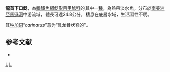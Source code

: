 {{Speciesbox
| status = NE
| status_system = IUCN3.1
| taxon = Hypostomus carinatus
| authority = [[Steindachner|Steindachner]], 1881
| synonyms = *''Plecostomus carinatus'' <small>Steindachner, 1881</small>
}}

'''龍首下口鯰'''，為[[輻鰭魚綱|輻鰭魚綱]][[鯰形目|鯰形目]][[甲鯰科|甲鯰科]]的其中一[[種|種]]，為熱帶淡水魚，分布於[[南美洲|南美洲]][[亞馬遜河|亞馬遜河]]中游流域，體長可達24.8公分，棲息在底層水域，生活習性不明。

其[[种加词|种加词]]“''carinatus''”意为“具龙骨状脊的”。

==参考文献==
*{{FishBase_species|genus=Hypostomus|species=carinatus|year=2014|month=12}}

{{Taxonbar|from=Q6405707}}

[[Category:下口鯰屬|L]]
[[Category:1881年描述的鱼类|L]]
